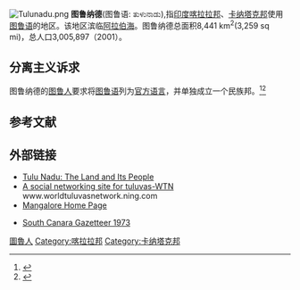 [[File:Tulunadu.png|right]]
'''图鲁纳德'''(图鲁语: ತುಳುನಾಡು),指[[印度|印度]][[喀拉拉邦|喀拉拉邦]]、[[卡纳塔克邦|卡纳塔克邦]]使用[[图鲁语|图鲁语]]的地区。该地区滨临[[阿拉伯海|阿拉伯海]]。图鲁纳德总面积8,441 km<sup>2</sup>(3,259 sq mi)，总人口3,005,897（2001）。

== 分离主义诉求 ==
图鲁纳德的[[图鲁人|图鲁人]]要求将[[图鲁语|图鲁语]]列为[[官方语言|官方语言]]，并单独成立一个民族邦。<ref>{{Cite web |url=http://www.daijiworld.com/news/news_disp.asp?n_id=27089&n_tit=News+headlines |title=存档副本 |accessdate=2010-05-24 |archive-date=2010-11-24 |archive-url=https://web.archive.org/web/20101124044553/http://www.daijiworld.com/news/news_disp.asp?n_id=27089&n_tit=News+headlines |dead-url=yes }}</ref><ref>{{Cite web |url=http://www.hindu.com/2008/03/06/stories/2008030658140300.htm |title=存档副本 |accessdate=2010-05-24 |archive-date=2011-08-21 |archive-url=https://web.archive.org/web/20110821030433/http://www.hindu.com/2008/03/06/stories/2008030658140300.htm |dead-url=no }}</ref>

== 参考文献 ==
<references />

== 外部链接 ==
{{commonscat|Tulu Nadu}}
* [https://web.archive.org/web/20080126231501/http://www.boloji.com/places/0018.htm Tulu Nadu: The Land and Its People]
* [https://web.archive.org/web/20100614221550/http://worldtuluvasnetwork.ning.com/ A social networking site for tuluvas-WTN] www.worldtuluvasnetwork.ning.com
* [https://web.archive.org/web/20100609074824/http://www.mangalore.com/documents/mangalore.html Mangalore Home Page]

* [http://kannadasiri.kar.nic.in/ South Canara Gazetteer 1973]{{Wayback|url=http://kannadasiri.kar.nic.in/ |date=20090410101057 }}

[[Category:圖魯人|]]
[[Category:喀拉拉邦|Category:喀拉拉邦]]
[[Category:卡纳塔克邦|Category:卡纳塔克邦]]